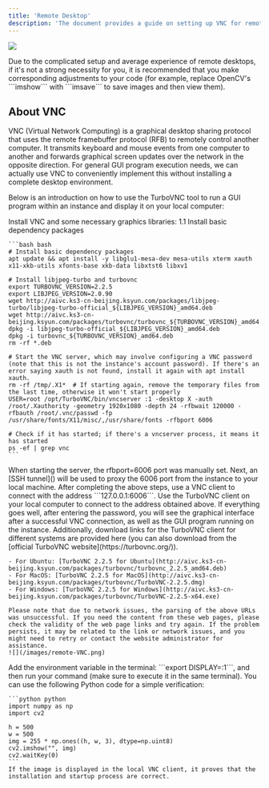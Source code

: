 ```yaml
---
title: 'Remote Desktop'
description: 'The document provides a guide on setting up VNC for remote GUI access on GPUhub instances without needing a full desktop environment.'
---
```


![](/images/logo-turbovnc.png)

<Warning>
Due to the complicated setup and average experience of remote desktops, if it's not a strong necessity for you, it is recommended that you make corresponding adjustments to your code (for example, replace OpenCV's ```imshow``` with ```imsave``` to save images and then view them).
</Warning>

## About VNC

VNC (Virtual Network Computing) is a graphical desktop sharing protocol that uses the remote framebuffer protocol (RFB) to remotely control another computer. 
It transmits keyboard and mouse events from one computer to another and forwards graphical screen updates over the network in the opposite direction. 
For general GUI program execution needs, we can actually use VNC to conveniently implement this without installing a complete desktop environment. 

Below is an introduction on how to use the TurboVNC tool to run a GUI program within an instance and display it on your local computer:

<Steps>
  <Step title="Step 1">
    Install VNC and some necessary graphics libraries:
    1.1 Install basic dependency packages

    ```bash bash
    # Install basic dependency packages
    apt update && apt install -y libglu1-mesa-dev mesa-utils xterm xauth x11-xkb-utils xfonts-base xkb-data libxtst6 libxv1

    # Install libjpeg-turbo and turbovnc
    export TURBOVNC_VERSION=2.2.5
    export LIBJPEG_VERSION=2.0.90
    wget http://aivc.ks3-cn-beijing.ksyun.com/packages/libjpeg-turbo/libjpeg-turbo-official_${LIBJPEG_VERSION}_amd64.deb
    wget http://aivc.ks3-cn-beijing.ksyun.com/packages/turbovnc/turbovnc_${TURBOVNC_VERSION}_amd64.deb
    dpkg -i libjpeg-turbo-official_${LIBJPEG_VERSION}_amd64.deb
    dpkg -i turbovnc_${TURBOVNC_VERSION}_amd64.deb
    rm -rf *.deb

    # Start the VNC server, which may involve configuring a VNC password (note that this is not the instance's account password). If there's an error saying xauth is not found, install it again with apt install xauth.
    rm -rf /tmp/.X1*  # If starting again, remove the temporary files from the last time, otherwise it won't start properly
    USER=root /opt/TurboVNC/bin/vncserver :1 -desktop X -auth /root/.Xauthority -geometry 1920x1080 -depth 24 -rfbwait 120000 -rfbauth /root/.vnc/passwd -fp /usr/share/fonts/X11/misc/,/usr/share/fonts -rfbport 6006

    # Check if it has started; if there's a vncserver process, it means it has started
    ps -ef | grep vnc
    ```
  </Step>
  <Step title="Step 2">
    When starting the server, the rfbport=6006 port was manually set. Next, an [SSH tunnel]() will be used to proxy the 6006 port from the instance to your local machine.
    After completing the above steps, use a VNC client to connect with the address ```127.0.0.1:6006```.
    Use the TurboVNC client on your local computer to connect to the address obtained above. If everything goes well, after entering the password, you will see the graphical interface after a successful VNC connection, as well as the GUI program running on the instance. Additionally, download links for the TurboVNC client for different systems are provided here (you can also download from the [official TurboVNC website](https://turbovnc.org/)).

    - For Ubuntu: [TurboVNC 2.2.5 for Ubuntu](http://aivc.ks3-cn-beijing.ksyun.com/packages/turbovnc/turbovnc_2.2.5_amd64.deb)
    - For MacOS: [TurboVNC 2.2.5 for MacOS](http://aivc.ks3-cn-beijing.ksyun.com/packages/turbovnc/TurboVNC-2.2.5.dmg)
    - For Windows: [TurboVNC 2.2.5 for Windows](http://aivc.ks3-cn-beijing.ksyun.com/packages/turbovnc/TurboVNC-2.2.5-x64.exe)
    
    Please note that due to network issues, the parsing of the above URLs was unsuccessful. If you need the content from these web pages, please check the validity of the web page links and try again. If the problem persists, it may be related to the link or network issues, and you might need to retry or contact the website administrator for assistance.
    ![](/images/remote-VNC.png)
  </Step>
  <Step title="Step 3">
    Add the environment variable in the terminal: ```export DISPLAY=:1```, and then run your command (make sure to execute it in the same terminal).
    You can use the following Python code for a simple verification:

    ```python python
    import numpy as np
    import cv2

    h = 500
    w = 500
    img = 255 * np.ones((h, w, 3), dtype=np.uint8)
    cv2.imshow("", img)
    cv2.waitKey(0)
    ```
    If the image is displayed in the local VNC client, it proves that the installation and startup process are correct.
  </Step>
</Steps>